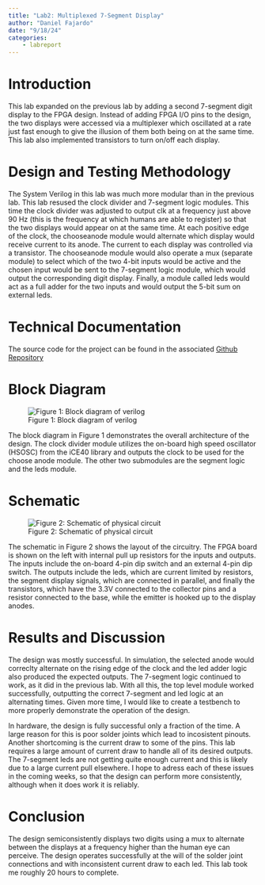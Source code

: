 ```yaml
---
title: "Lab2: Multiplexed 7-Segment Display"
author: "Daniel Fajardo"
date: "9/18/24"
categories:
    - labreport
---
```


# Introduction

This lab expanded on the previous lab by adding a second 7-segment digit display to the FPGA design. Instead of adding FPGA I/O pins to
the design, the two displays were accessed via a multiplexer which oscillated at a rate just fast enough to give the illusion of them
both being on at the same time. This lab also implemented transistors to turn on/off each display.

# Design and Testing Methodology

The System Verilog in this lab was much more modular than in the previous lab. This lab resused the clock divider and 7-segment logic 
modules. This time the clock divider was adjusted to output clk at a frequency just above 90 Hz (this is the frequency at which humans
are able to register) so that the two displays would appear on at the same time. At each positive edge of the clock, the chooseanode
module would alternate which display would receive current to its anode. The current to each display was controlled via a transistor.
The chooseanode module would also operate a mux (separate module) to select which of the two 4-bit inputs would be active and the
chosen input would be sent to the 7-segment logic module, which would output the corresponding digit display. Finally, a module called
leds would act as a full adder for the two inputs and would output the 5-bit sum on external leds.

# Technical Documentation

The source code for the project can be found in the associated [Github Repository](https://github.com/Daniel-Fajardo/e155-lab2)

# Block Diagram

![Figure 1: Block diagram of verilog](images/Lab2 Block Diagram.jpg)

The block diagram in Figure 1 demonstrates the overall architecture of the design. The clock divider module utilizes the on-board high
speed oscillator (HSOSC) from the iCE40 library and outputs the clock to be used for the choose anode module. The other two submodules
are the segment logic and the leds module.

# Schematic

![Figure 2: Schematic of physical circuit](images/Lab2 Schematic.jpg)

The schematic in Figure 2 shows the layout of the circuitry. The FPGA board is shown on the left with internal pull up resistors for the
inputs and outputs. The inputs include the on-board 4-pin dip switch and an external 4-pin dip switch. The outputs include the leds,
which are current limited by resistors, the segment display signals, which are connected in parallel, and finally the transistors, which
have the 3.3V connected to the collector pins and a resistor connected to the base, while the emitter is hooked up to the display anodes.

# Results and Discussion

The design was mostly successful. In simulation, the selected anode would correclty alternate on the rising edge of the clock and the
led adder logic also produced the expected outputs. The 7-segment logic continued to work, as it did in the previous lab. With all this,
the top level module worked successfully, outputting the correct 7-segment and led logic at an alternating times. Given more time, I
would like to create a testbench to more properly demonstrate the operation of the design.

In hardware, the design is fully successful only a fraction of the time. A large reason for this is poor solder joints which lead to
incosistent pinouts. Another shortcoming is the current draw to some of the pins. This lab requires a large amount of current draw to
handle all of its desired outputs. The 7-segment leds are not getting quite enough current and this is likely due to a large current pull
elsewhere. I hope to adress each of these issues in the coming weeks, so that the design can perform more consistently, although when it
does work it is reliably.

# Conclusion

The design semiconsistently displays two digits using a mux to alternate between the displays at a frequency higher than the human eye
can perceive. The design operates successfully at the will of the solder joint connections and with inconsistent current draw to each
led. This lab took me roughly 20 hours to complete.